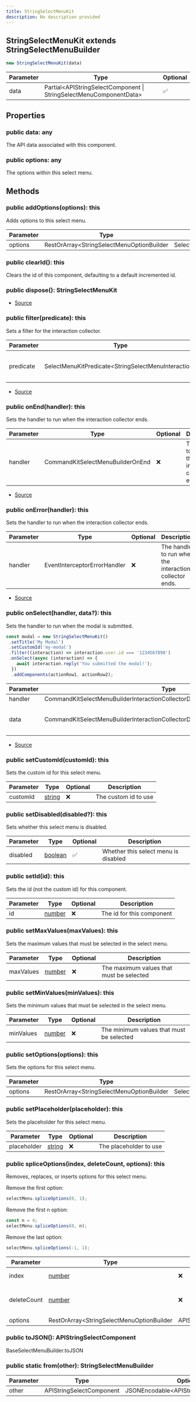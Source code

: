 ```yaml
---
title: StringSelectMenuKit
description: No description provided
---
```



## StringSelectMenuKit extends StringSelectMenuBuilder


```typescript
new StringSelectMenuKit(data)
```
| Parameter | Type | Optional |
| ----------- | ----------- | ----------- |
| data | Partial\<APIStringSelectComponent \| StringSelectMenuComponentData> | ✅ |


## Properties
### public data: any
The API data associated with this component.
### public options: any
The options within this select menu.

## Methods
### public addOptions(options): this
Adds options to this select menu.



| Parameter | Type | Optional | Description |
| ----------- | ----------- | ----------- | ----------- |
| options | RestOrArray\<StringSelectMenuOptionBuilder | SelectMenuComponentOptionData | APISelectMenuOption> | ❌ | The options to add |
### public clearId(): this
Clears the id of this component, defaulting to a default incremented id.
### public dispose(): StringSelectMenuKit
- [Source](https://github.com/underctrl-io/commandkit/blob/e7997746676c2b18be64230c918cb998973d18b5/packages/commandkit/src/components/v1/select-menu/StringSelectMenuKit.ts#L193)
### public filter(predicate): this
Sets a filter for the interaction collector.



| Parameter | Type | Optional | Description |
| ----------- | ----------- | ----------- | ----------- |
| predicate | SelectMenuKitPredicate\<StringSelectMenuInteraction> | ❌ | The filter to use for the interaction collector. |


- [Source](https://github.com/underctrl-io/commandkit/blob/e7997746676c2b18be64230c918cb998973d18b5/packages/commandkit/src/components/v1/select-menu/StringSelectMenuKit.ts#L139)
### public onEnd(handler): this
Sets the handler to run when the interaction collector ends.



| Parameter | Type | Optional | Description |
| ----------- | ----------- | ----------- | ----------- |
| handler | CommandKitSelectMenuBuilderOnEnd | ❌ | The handler to run when the interaction collector ends. |


- [Source](https://github.com/underctrl-io/commandkit/blob/e7997746676c2b18be64230c918cb998973d18b5/packages/commandkit/src/components/v1/select-menu/StringSelectMenuKit.ts#L103)
### public onError(handler): this
Sets the handler to run when the interaction collector ends.



| Parameter | Type | Optional | Description |
| ----------- | ----------- | ----------- | ----------- |
| handler | EventInterceptorErrorHandler | ❌ | The handler to run when the interaction collector ends. |


- [Source](https://github.com/underctrl-io/commandkit/blob/e7997746676c2b18be64230c918cb998973d18b5/packages/commandkit/src/components/v1/select-menu/StringSelectMenuKit.ts#L121)
### public onSelect(handler, data?): this
Sets the handler to run when the modal is submitted.

```ts
const modal = new StringSelectMenuKit()
 .setTitle('My Modal')
 .setCustomId('my-modal')
 .filter((interaction) => interaction.user.id === '1234567890')
 .onSelect(async (interaction) => {
    await interaction.reply('You submitted the modal!');
  })
  .addComponents(actionRow1, actionRow2);
```

| Parameter | Type | Optional | Description |
| ----------- | ----------- | ----------- | ----------- |
| handler | CommandKitSelectMenuBuilderInteractionCollectorDispatch\<StringSelectMenuInteraction | StringSelectMenuKit> | ❌ | The handler to run when the modal is submitted. |
| data | CommandKitSelectMenuBuilderInteractionCollectorDispatchContextData | ✅ | The context data for the interaction collector. |


- [Source](https://github.com/underctrl-io/commandkit/blob/e7997746676c2b18be64230c918cb998973d18b5/packages/commandkit/src/components/v1/select-menu/StringSelectMenuKit.ts#L65)
### public setCustomId(customId): this
Sets the custom id for this select menu.



| Parameter | Type | Optional | Description |
| ----------- | ----------- | ----------- | ----------- |
| customId | [string](https://developer.mozilla.org/en-US/docs/Web/JavaScript/Reference/Global_Objects/String) | ❌ | The custom id to use |
### public setDisabled(disabled?): this
Sets whether this select menu is disabled.



| Parameter | Type | Optional | Description |
| ----------- | ----------- | ----------- | ----------- |
| disabled | [boolean](https://developer.mozilla.org/en-US/docs/Web/JavaScript/Reference/Global_Objects/Boolean) | ✅ | Whether this select menu is disabled |
### public setId(id): this
Sets the id (not the custom id) for this component.



| Parameter | Type | Optional | Description |
| ----------- | ----------- | ----------- | ----------- |
| id | [number](https://developer.mozilla.org/en-US/docs/Web/JavaScript/Reference/Global_Objects/Number) | ❌ | The id for this component |
### public setMaxValues(maxValues): this
Sets the maximum values that must be selected in the select menu.



| Parameter | Type | Optional | Description |
| ----------- | ----------- | ----------- | ----------- |
| maxValues | [number](https://developer.mozilla.org/en-US/docs/Web/JavaScript/Reference/Global_Objects/Number) | ❌ | The maximum values that must be selected |
### public setMinValues(minValues): this
Sets the minimum values that must be selected in the select menu.



| Parameter | Type | Optional | Description |
| ----------- | ----------- | ----------- | ----------- |
| minValues | [number](https://developer.mozilla.org/en-US/docs/Web/JavaScript/Reference/Global_Objects/Number) | ❌ | The minimum values that must be selected |
### public setOptions(options): this
Sets the options for this select menu.



| Parameter | Type | Optional | Description |
| ----------- | ----------- | ----------- | ----------- |
| options | RestOrArray\<StringSelectMenuOptionBuilder | SelectMenuComponentOptionData | APISelectMenuOption> | ❌ | The options to set |
### public setPlaceholder(placeholder): this
Sets the placeholder for this select menu.



| Parameter | Type | Optional | Description |
| ----------- | ----------- | ----------- | ----------- |
| placeholder | [string](https://developer.mozilla.org/en-US/docs/Web/JavaScript/Reference/Global_Objects/String) | ❌ | The placeholder to use |
### public spliceOptions(index, deleteCount, options): this
Removes, replaces, or inserts options for this select menu.

Remove the first option:
```ts
selectMenu.spliceOptions(0, 1);
```

Remove the first n option:
```ts
const n = 4;
selectMenu.spliceOptions(0, n);
```

Remove the last option:
```ts
selectMenu.spliceOptions(-1, 1);
```

| Parameter | Type | Optional | Description |
| ----------- | ----------- | ----------- | ----------- |
| index | [number](https://developer.mozilla.org/en-US/docs/Web/JavaScript/Reference/Global_Objects/Number) | ❌ | The index to start at |
| deleteCount | [number](https://developer.mozilla.org/en-US/docs/Web/JavaScript/Reference/Global_Objects/Number) | ❌ | The number of options to remove |
| options | RestOrArray\<StringSelectMenuOptionBuilder | APISelectMenuOption> | ❌ | The replacing option objects or builders |
### public toJSON(): APIStringSelectComponent
BaseSelectMenuBuilder.toJSON
### public static from(other): StringSelectMenuBuilder
| Parameter | Type | Optional |
| ----------- | ----------- | ----------- |
| other | APIStringSelectComponent | JSONEncodable\<APIStringSelectComponent> | ❌ |